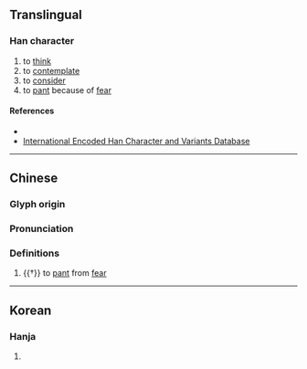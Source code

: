{{also|㤲}}
{{character info/new}}
==Translingual==

===Han character===
{{Han char|rn=61|rad=心|as=07|sn=10|four=|canj=PKOO|ids=⿰忄夾}}

# to [[think]]
# to [[contemplate]]
# to [[consider]]
# to [[pant]] because of [[fear]]

====References====
* {{Han ref|kx=0387.080|dkj=10650|dj=0719.200|hdz=42303.080|uh=608F|ud=24719}}
* [http://chardb.iis.sinica.edu.tw/char/11432 International Encoded Han Character and Variants Database]

----
==Chinese==
{{zh-forms}}

===Glyph origin===
{{Han etym}}

===Pronunciation===
{{zh-pron
|m=qiè
|c=hip3
|mc=y
|oc=y
|cat=v
}}

===Definitions===
{{zh-hanzi}}

# {{†}} to [[pant]] from [[fear]]
----

==Korean==

===Hanja===
{{ko-hanja|hangeul=협|eumhun=|rv=hyeop|mr=hyŏp|y=hyep}}

# {{defn|lang=ko|sort=心07}}